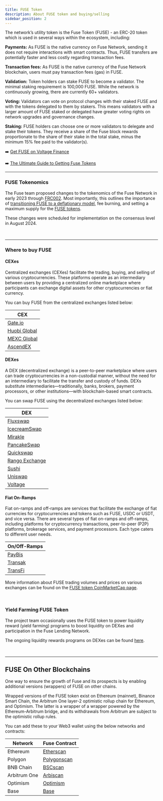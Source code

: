 ```yaml
---
title: FUSE Token
description: About FUSE token and buying/selling
sidebar_position: 2
---
```


The network’s utility token is the Fuse Token (FUSE) - an ERC-20 token which is used in several ways within the ecosystem, including:

**Payments:** As FUSE is the native currency on Fuse Network, sending it does not require interactions with smart contracts. Thus, FUSE transfers are potentially faster and less costly regarding transaction fees.

**Transaction fees:** As FUSE is the native currency of the Fuse Network blockchain, users must pay transaction fees (gas) in FUSE.

**Validation:** Token holders can stake FUSE to become a validator. The minimal staking requirement is 100,000 FUSE. While the network is continuously growing, there are currently 60+ validators.

**Voting:** Validators can vote on protocol changes with their staked FUSE and with the tokens delegated to them by stakers. This means validators with a larger amount of FUSE staked or delegated have greater voting rights on network upgrades and governance changes.

**Staking:** FUSE holders can choose one or more validators to delegate and stake their tokens. They receive a share of the Fuse block rewards proportionate to the share of their stake in the total stake, minus the minimum 15% fee paid to the validator(s).

➡️ [Get FUSE on Voltage Finance](https://voltage.finance/home)

➡️ [The Ultimate Guide to Getting Fuse Tokens](https://news.fuse.io/getting-fuse-tokens-the-ultimate-guide/)

***

### FUSE Tokenomics​

The Fuse team proposed changes to the tokenomics of the Fuse Network in early 2023 through [FRC002](https://news.fuse.io/max-supply-max-potential-the-journey-of-fuse-token-to-a-sustainable-future/). Most importantly, this outlines the importance of [transitioning FUSE to a deflationary model](https://forum.fuse.io/t/frc02-setting-a-max-supply-introducing-fee-burn-and-transitioning-to-a-deflationary-model/633), fee burning, and setting a maximum supply for the [FUSE tokens](https://www.coingecko.com/en/coins/fuse).

These changes were scheduled for implementation on the consensus level in August 2024.

<p> </p>

***

### Where to buy FUSE

#### CEXes

Centralized exchanges (CEXes) facilitate the trading, buying, and selling of various cryptocurrencies. These platforms operate as an intermediary between users by providing a centralized online marketplace where participants can exchange digital assets for other cryptocurrencies or fiat currency.

You can buy FUSE from the centralized exchanges listed below:

| CEX                                                                                 |
| ----------------------------------------------------------------------------------- |
| [Gate.io](https://www.gate.io/en/price/fuse-fuse)                                   |
| [Huobi Global](https://www.htx.com/en-us/asset-introduction/details/?currency=fuse) |
| [MEXC Global](https://www.mexc.com/price/FUSE)                                      |
| [AscendEX](https://ascendex.com/en/cashtrade-spottrading/usdt/fuse)                 |

#### DEXes

A DEX (decentralized exchange) is a peer-to-peer marketplace where users can trade cryptocurrencies in a non-custodial manner, without the need for an intermediary to facilitate the transfer and custody of funds. DEXs substitute intermediaries—traditionally, banks, brokers, payment processors, or other institutions—with blockchain-based smart contracts.

You can swap FUSE using the decentralized exchanges listed below:

| DEX                                             |
| ----------------------------------------------- |
| [Fluxswap](https://app.fluxswap.io/)            |
| [IcecreamSwap](https://icecreamswap.com)        |
| [Mirakle](https://app.mirakle.io)               |
| [PancakeSwap](https://pancakeswap.finance/swap) |
| [Quickswap](https://quickswap.exchange/#/)      |
| [Rango Exchange](https://rango.exchange/)       |
| [Sushi](https://www.sushi.com/swap)             |
| [Uniswap](https://app.uniswap.org/)             |
| [Voltage](https://voltage.finance/swap)         |

#### Fiat On-Ramps

Fiat on-ramps and off-ramps are services that facilitate the exchange of fiat currencies for cryptocurrencies and tokens such as FUSE, USDC or USDT, and vice versa. There are several types of fiat on-ramps and off-ramps, including platforms for cryptocurrency transactions, peer-to-peer (P2P) platforms, brokerage services, and payment processors. Each type caters to different user needs.

| On/Off-Ramps                        |
| ----------------------------------- |
| [PayBis](https://paybis.com/)       |
| [Transak](https://transak.com/)     |
| [TransFi](https://www.transfi.com/) |

More information about FUSE trading volumes and prices on various exchanges can be found on the [FUSE token CoinMarketCap page](https://coinmarketcap.com/currencies/fuse-network/).

<p> </p>

### Yield Farming FUSE Token

The project team occasionally uses the FUSE token to power liquidity reward (yield farming) programs to boost liquidity on DEXes and participation in the Fuse Lending Network.

The ongoing liquidity rewards programs on DEXes can be found [here](https://app.voltage.finance/index.html#/farm/122).

<p> </p>

***

## FUSE On Other Blockchains

One way to ensure the growth of Fuse and its prospects is by enabling additional versions (wrappers) of FUSE on other chains.

Wrapped versions of the FUSE token exist on Ethereum (mainnet), Binance Smart Chain, the Arbitrum One layer-2 optimistic rollup chain for Ethereum, and Optimism. The latter is a wrapper of a wrapper powered by the Ethereum-Arbitrum bridge, and its withdrawals from Arbitrum are subject to the optimistic rollup rules.

You can add these to your Web3 wallet using the below networks and contracts:

| Network      | Fuse Contract                                                                                |
| ------------ | -------------------------------------------------------------------------------------------- |
| Ethereum     | [Etherscan](https://etherscan.io/token/0x970b9bb2c0444f5e81e9d0efb84c8ccdcdcaf84d)           |
| Polygon      | [Polygonscan](https://polygonscan.com/address/0xf915fdda4c882731c0456a4214548cd13a822886)    |
| BNB Chain    | [BSCscan](https://bscscan.com/address/0x5857c96dae9cf8511b08cb07f85753c472d36ea3)            |
| Arbitrum One | [Arbiscan](https://arbiscan.io/token/0xbdef0e9ef12e689f366fe494a7a7d0dad25d9286)             |
| Optimism     | [Optimism](https://optimistic.etherscan.io/token/0xe453d6649643f1f460c371dc3d1da98f7922fe51) |
| Base         | [Base](https://basescan.org/token/0x01facC69EC7360640AA5898E852326752801674A)                |
